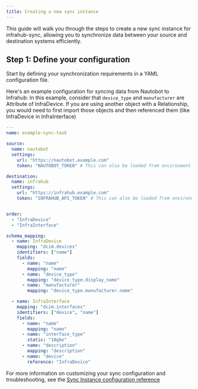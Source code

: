 ```yaml
---
title: Creating a new sync instance
---
```


This guide will walk you through the steps to create a new sync instance for infrahub-sync, allowing you to synchronize data between your source and destination systems efficiently.

## Step 1: Define your configuration

Start by defining your synchronization requirements in a YAML configuration file.

Here's an example configuration for syncing data from Nautobot to Infrahub:
In this example, consider that `device_type` and  `manufacturer` are Attribute of InfraDevice. If you are using another object with a Relationship, you would need to first import those objects and then referenced them (like InfraDevice in InfraInterface)

```yaml
---
name: example-sync-task

source:
  name: nautobot
  settings:
    url: "https://nautobot.example.com"
    token: "NAUTOBOT_TOKEN" # This can also be loaded from environment variables

destination:
  name: infrahub
  settings:
    url: "https://infrahub.example.com"
    token: "INFRAHUB_API_TOKEN" # This can also be loaded from environment variables


order:
  - "InfraDevice"
  - "InfraInterface"

schema_mapping:
  - name: InfraDevice
    mapping: "dcim.devices"
    identifiers: ["name"]
    fields:
      - name: "name"
        mapping: "name"
      - name: "device_type"
        mapping: "device_type.display_name"
      - name: "manufacturer"
        mapping: "device_type.manufacturer.name"

  - name: InfraInterface
    mapping: "dcim.interfaces"
    identifiers: ["device", "name"]
    fields:
      - name: "name"
        mapping: "name"
      - name: "interface_type"
        static: "10gbe"
      - name: "description"
        mapping: "description"
      - name: "device"
        reference: "InfraDevice"
```

For more information on customizing your sync configuration and troubleshooting, see the [Sync Instance configuration reference](../reference/config)
